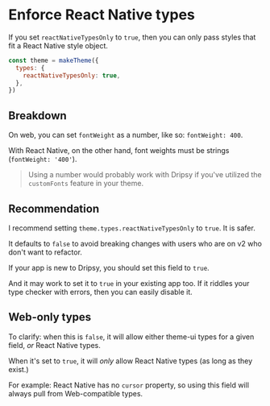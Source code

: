 # Enforce React Native types

If you set `reactNativeTypesOnly` to `true`, then you can only pass styles that fit a React Native style object.

```js
const theme = makeTheme({
  types: {
    reactNativeTypesOnly: true,
  },
})
```

## Breakdown

On web, you can set `fontWeight` as a number, like so: `fontWeight: 400`.

With React Native, on the other hand, font weights must be strings (`fontWeight: '400'`).

> Using a number would probably work with Dripsy if you've utilized the `customFonts` feature in your theme.

## Recommendation

I recommend setting `theme.types.reactNativeTypesOnly` to `true`. It is safer.

It defaults to `false` to avoid breaking changes with users who are on v2 who don't want to refactor.

If your app is new to Dripsy, you should set this field to `true`.

And it may work to set it to `true` in your existing app too. If it riddles your type checker with errors, then you can easily disable it.

## Web-only types

To clarify: when this is `false`, it will allow either theme-ui types for a given field, _or_ React Native types.

When it's set to `true`, it will _only_ allow React Native types (as long as they exist.)

For example: React Native has no `cursor` property, so using this field will always pull from Web-compatible types.
